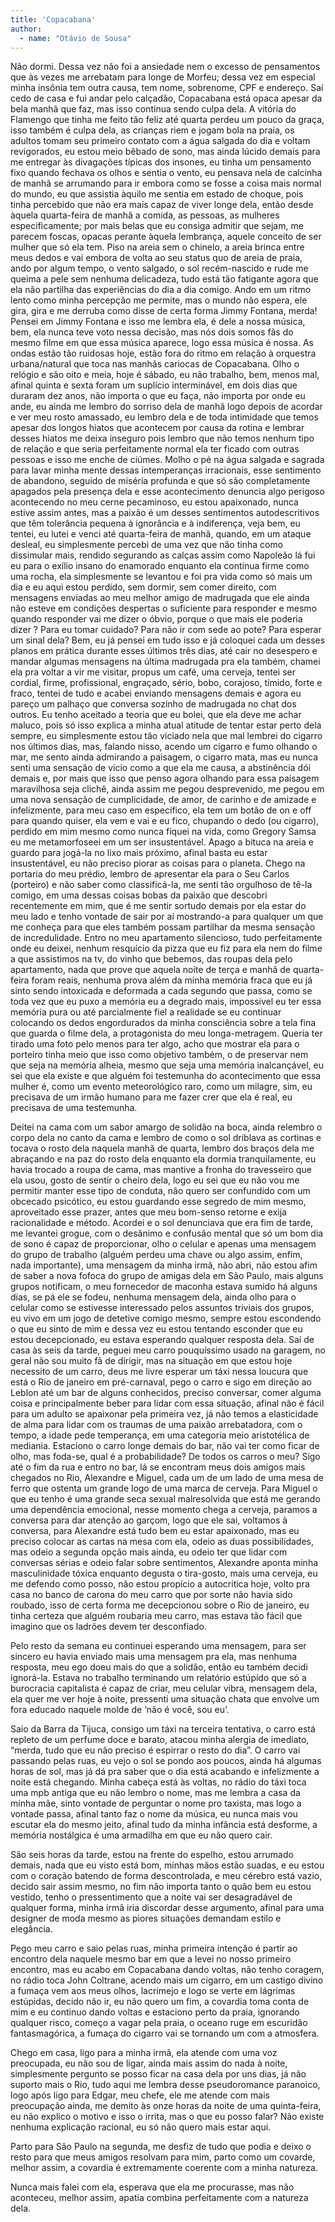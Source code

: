 ```yaml
---
title: 'Copacabana'
author: 
  - name: "Otávio de Sousa"
---
```


Não dormi. Dessa vez não foi a ansiedade nem o excesso de pensamentos que às vezes me arrebatam para longe de Morfeu; dessa vez em especial minha insônia tem outra causa, tem nome, sobrenome, CPF e endereço. Saí cedo de casa e fui andar pelo calçadão, Copacabana está opaca apesar da bela manhã que faz, mas isso continua sendo culpa dela. A vitória do Flamengo que tinha me feito tão feliz até quarta perdeu um pouco da graça, isso também é culpa dela, as crianças riem e jogam bola na praia, os adultos tomam seu primeiro contato com a água salgada do dia e voltam revigorados, eu estou meio bêbado de sono, mas ainda lúcido demais para me entregar às divagações típicas dos insones, eu tinha um pensamento fixo quando fechava os olhos e sentia o vento, eu pensava nela de calcinha de manhã se arrumando para ir embora como se fosse a coisa mais normal do mundo, eu que assistia àquilo me sentia em estado de choque, pois tinha percebido que não era mais capaz de viver longe dela, então desde àquela quarta-feira de manhã a comida, as pessoas, as mulheres especificamente; por mais belas que eu consiga admitir que sejam, me parecem foscas, opacas perante àquela lembrança, aquele conceito de ser mulher que só ela tem. Piso na areia sem o chinelo, a areia brinca entre meus dedos e vai embora de volta ao seu status quo de areia de praia, ando por algum tempo, o vento salgado, o sol recém-nascido e rude me queima a pele sem nenhuma delicadeza, tudo está tão fatigante agora que ela não partilha das experiências do dia a dia comigo. Ando em um ritmo lento como minha percepção me permite, mas o mundo não espera, ele gira, gira e me derruba como disse de certa forma Jimmy Fontana, merda! Pensei em Jimmy Fontana e isso me lembra ela, é dele a nossa música, bem, ela nunca teve voto nessa decisão, mas nós dois somos fãs do mesmo filme em que essa música aparece, logo essa música é nossa. As ondas estão tão ruidosas hoje, estão fora do ritmo em relação à orquestra urbana/natural que toca nas manhãs cariocas de Copacabana. Olho o relógio e são oito e meia, hoje é sábado, eu não trabalho, bem, menos mal, afinal quinta e sexta foram um suplício interminável, em dois dias que duraram dez anos, não importa o que eu faça, não importa por onde eu ande, eu ainda me lembro do sorriso dela de manhã logo depois de acordar e ver meu rosto amassado, eu lembro dela e de toda intimidade que temos apesar dos longos hiatos que acontecem por causa da rotina e lembrar desses hiatos me deixa inseguro pois lembro que não temos nenhum tipo de relação e que seria perfeitamente normal ela ter ficado com outras pessoas e isso me enche de ciúmes. Molho o pé na água salgada e sagrada para lavar minha mente dessas intemperanças irracionais, esse sentimento de abandono, seguido de miséria profunda e que só são completamente apagados pela presença dela e esse acontecimento denuncia algo perigoso acontecendo no meu cerne pecaminoso, eu estou apaixonado, nunca estive assim antes, mas a paixão é um desses sentimentos autodescritivos que têm tolerância pequena à ignorância e à indiferença, veja bem, eu tentei, eu lutei e venci até quarta-feira de manhã, quando, em um ataque desleal, eu simplesmente percebi de uma vez que não tinha como dissimular mais, rendido segurando as calças assim como Napoleão lá fui eu para o exílio insano do enamorado enquanto ela continua firme como uma rocha, ela simplesmente se levantou e foi pra vida como só mais um dia e eu aqui estou perdido, sem dormir, sem comer direito, com mensagens enviadas ao meu melhor amigo de madrugada que ele ainda não esteve em condições despertas o suficiente para responder e mesmo quando responder vai me dizer o óbvio, porque o que mais ele poderia dizer ? Para eu tomar cuidado? Para não ir com sede ao
pote? Para esperar um sinal dela? Bem, eu já pensei em tudo isso e já coloquei cada um desses planos em prática durante esses últimos três dias, até cair no desespero e mandar algumas mensagens na última madrugada pra ela também, chamei ela pra voltar a vir me visitar, propus um café, uma cerveja, tentei ser cordial, firme, profissional, engraçado, sério, bobo, corajoso, tímido, forte e fraco, tentei de tudo e acabei enviando mensagens demais e agora eu pareço um palhaço que conversa sozinho de madrugada no chat dos outros. Eu tenho aceitado a teoria que eu bolei, que ela deve me achar maluco, pois só isso explica a minha atual atitude de tentar estar perto dela sempre, eu simplesmente estou tão viciado nela que mal lembrei do cigarro nos últimos dias, mas, falando nisso, acendo um cigarro e fumo olhando o mar, me sento ainda admirando a paisagem, o cigarro mata, mas eu nunca senti uma sensação de vício como a que ela me causa, a abstinência dói demais e, por mais que isso que penso agora olhando para essa paisagem maravilhosa seja clichê, ainda assim me pegou desprevenido, me pegou em uma nova sensação de cumplicidade, de amor, de carinho e de amizade e infelizmente, para meu caso em específico, ela tem um botão de on e off para quando quiser, ela vem e vai e eu fico, chupando o dedo (ou cigarro), perdido em mim mesmo como nunca fiquei na vida, como Gregory Samsa eu me metamorfoseei em um ser insustentável. Apago a bituca na areia e guardo para jogá-la no lixo mais próximo, afinal basta eu estar insustentável, eu não preciso piorar as coisas para o planeta. Chego na portaria do meu prédio, lembro de apresentar ela para o Seu Carlos (porteiro) e não saber como classificá-la, me senti tão orgulhoso de tê-la comigo, em uma dessas coisas bobas da paixão que descobri recentemente em mim, que é me sentir sortudo demais por ela estar do meu lado e tenho vontade de sair por aí mostrando-a para qualquer um que me conheça para que eles também possam partilhar da mesma sensação de incredulidade. Entro no meu apartamento silencioso, tudo perfeitamente onde eu deixei, nenhum resquício da pizza que eu fiz para ela nem do filme a que assistimos na tv, do vinho que bebemos, das roupas dela pelo apartamento, nada que prove que aquela noite de terça e manhã de quarta-feira foram reais, nenhuma prova além da minha memória fraca que eu já sinto sendo intoxicada e deformada a cada segundo que passa, como se toda vez que eu puxo a memória eu a degrado mais, impossível eu ter essa memória pura ou até parcialmente fiel a realidade se eu continuar colocando os dedos engordurados da minha consciência sobre a tela fina que guarda o filme dela, a protagonista do meu longa-metragem. Queria ter tirado uma foto pelo menos para ter algo, acho que mostrar ela para o porteiro tinha meio que isso como objetivo também, o de preservar nem que seja na memória alheia, mesmo que seja uma memória inalcançável, eu sei que ela existe e que alguém foi testemunha do acontecimento que essa mulher é, como um evento meteorológico raro, como um milagre, sim, eu precisava de um irmão humano para me fazer crer que ela é real, eu precisava de uma testemunha.

Deitei na cama com um sabor amargo de solidão na boca, ainda relembro o corpo dela no canto da cama e lembro de como o sol driblava as cortinas e tocava o rosto dela naquela manhã de quarta, lembro dos braços dela me abraçando e na paz do rosto dela enquanto ela dormia tranquilamente, eu havia trocado a roupa de cama, mas mantive a fronha do travesseiro que ela usou, gosto de sentir o cheiro dela, logo eu sei que eu não vou me permitir manter esse tipo de conduta, não quero ser confundido com um obcecado psicótico, eu estou guardando esse segredo de mim mesmo, aproveitado esse prazer, antes que meu bom-senso retorne e exija racionalidade e método. Acordei e o sol denunciava que era fim de tarde, me levantei grogue, com o desânimo e confusão mental que só um bom dia de sono é capaz de proporcionar, olho o celular e apenas uma mensagem do grupo de trabalho (alguém perdeu uma chave ou algo assim, enfim, nada importante), uma mensagem da minha irmã, não abri, não estou afim de saber a nova fofoca do grupo de amigas dela em São Paulo, mais alguns grupos notificam, o meu fornecedor de maconha estava sumido há alguns dias, se pá ele se fodeu, nenhuma mensagem dela, ainda olho para o celular como se estivesse interessado pelos assuntos triviais dos grupos, eu vivo em um jogo de detetive comigo mesmo, sempre estou escondendo o que eu sinto de mim e dessa vez eu estou tentando esconder que eu estou decepcionado, eu estava esperando qualquer resposta dela. Saí de casa às seis da tarde, peguei meu carro pouquíssimo usado na garagem, no geral não sou muito fã de dirigir, mas na situação em que estou hoje necessito de um carro, deus me livre esperar um táxi nessa loucura que está o Rio de janeiro em pré-carnaval, pego o carro e sigo em direção ao Leblon até um bar de alguns conhecidos, preciso conversar, comer alguma coisa e principalmente beber para lidar com essa situação, afinal não é fácil para um adulto se apaixonar pela primeira vez, já não temos a elasticidade de alma para lidar com os traumas de uma paixão arrebatadora, com o tempo, a idade pede temperança, em uma categoria meio aristotélica de mediania. Estaciono o carro longe demais do bar, não vai ter como ficar de olho, mas foda-se, qual é a probabilidade? De todos os carros o meu? Sigo até o fim da rua e entro no bar, lá se encontram meus dois amigos mais chegados no Rio, Alexandre e Miguel, cada um de um lado de uma mesa de ferro que ostenta um grande logo de uma marca de cerveja. Para Miguel o que eu tenho é uma grande seca sexual malresolvida que está me gerando uma dependência emocional, nesse momento chega a cerveja, paramos a conversa para dar atenção ao garçom, logo que ele sai, voltamos à conversa, para Alexandre está tudo bem eu estar apaixonado, mas eu preciso colocar as cartas na mesa com ela, odeio as duas possibilidades, mas odeio a segunda opção mais ainda, eu odeio ter que lidar com conversas sérias e odeio falar sobre sentimentos, Alexandre aponta minha masculinidade tóxica enquanto degusta o tira-gosto, mais uma cerveja, eu me defendo como posso, não estou propício a autocritica hoje, volto pra casa no banco de carona do meu carro que por sorte não havia sido roubado, isso de certa forma me decepcionou sobre o Rio de janeiro, eu tinha certeza que alguém roubaria meu carro, mas estava tão fácil que imagino que os ladrões devem ter desconfiado.

Pelo resto da semana eu continuei esperando uma mensagem, para ser sincero eu havia enviado mais uma mensagem pra ela, mas nenhuma resposta, meu ego doeu mais do que a solidão, então eu também decidi ignorá-la. Estava no trabalho terminando um relatório estúpido que só a burocracia capitalista é capaz de criar, meu celular vibra, mensagem dela, ela quer me ver hoje à noite, pressenti uma situação chata que envolve um fora educado naquele molde de ‘não é você, sou eu’. 

Saio da Barra da Tijuca, consigo um táxi na terceira tentativa, o carro está repleto de um perfume doce e barato, atacou minha alergia de imediato, “merda, tudo que eu não preciso é espirrar o resto do dia”. O carro vai passando pelas ruas, eu vejo o sol se pondo aos poucos, ainda há algumas horas de sol, mas já dá pra saber que o dia está acabando e infelizmente a noite está chegando. Minha cabeça está às voltas, no rádio do táxi toca uma mpb antiga que eu não lembro o nome, mas me lembra a casa da minha mãe, sinto vontade de perguntar o nome pro taxista, mas logo a vontade passa, afinal tanto faz o nome da música, eu nunca mais vou escutar ela do mesmo jeito, afinal tudo da minha infância está desforme, a memória nostálgica é uma armadilha em que eu não quero cair.

São seis horas da tarde, estou na frente do espelho, estou arrumado demais, nada que eu visto está bom, minhas mãos estão suadas, e eu estou com o coração batendo de forma descontrolada, e meu cérebro está vazio, decido sair assim mesmo, no fim não importa tanto o quão bem eu estou vestido, tenho o pressentimento que a noite vai ser desagradável de qualquer forma, minha irmã iria discordar desse argumento, afinal para uma designer de moda mesmo as piores situações demandam estilo e elegância.

Pego meu carro e saio pelas ruas, minha primeira intenção é partir ao encontro dela naquele mesmo bar em que a levei no nosso primeiro encontro, mas eu acabo em Copacabana dando voltas, não tenho coragem, no rádio toca John Coltrane, acendo mais um cigarro, em um castigo divino a fumaça vem aos meus olhos, lacrimejo e logo se verte em lágrimas estúpidas, decido não ir, eu não quero um fim, a covardia toma conta de mim e eu continuo dando voltas e estaciono perto da praia, ignorando qualquer risco, começo a vagar pela praia, o oceano ruge em escuridão fantasmagórica, a fumaça do cigarro vai se tornando um com a atmosfera.

Chego em casa, ligo para a minha irmã, ela atende com uma voz preocupada, eu não sou de ligar, ainda mais assim do nada à noite, simplesmente pergunto se posso ficar na casa dela por uns dias, já não suporto mais o Rio, tudo aqui me lembra desse pseudoromance paranoico, logo após ligo para Edgar, meu chefe, ele me atende com mais preocupação ainda, me demito às onze horas da noite de uma quinta-feira, eu não explico o motivo e isso o irrita, mas o que eu posso falar? Não existe nenhuma explicação racional, eu só não quero mais estar aqui.

Parto para São Paulo na segunda, me desfiz de tudo que podia e deixo o resto para que meus amigos resolvam para mim, parto como um covarde, melhor assim, a covardia é extremamente coerente com a minha natureza.

Nunca mais falei com ela, esperava que ela me procurasse, mas não aconteceu, melhor assim, apatia combina perfeitamente com a natureza dela.

<a href="https://instagram.com/dastavio"><i class="bi bi-instagram"></i></a>

